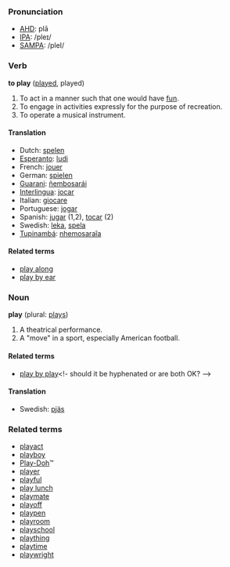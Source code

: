 ===Pronunciation===
*[[w:AHD|AHD]]: plā
*[[w:IPA|IPA]]: /pleɪ/
*[[w:SAMPA|SAMPA]]: /pleI/

===Verb===
'''to play''' ([[played]], played)

#To act in a manner such that one would have [[fun]].
#To engage in activities expressly for the purpose of recreation.
#To operate a musical instrument.

====Translation====
*Dutch: [[spelen]]
*[[Esperanto]]: [[ludi]]
*French: [[jouer]]
*German: [[spielen]]
*[[Guarani]]: [[ñembosarái]]
*[[Interlingua]]: [[jocar]]
*Italian: [[giocare]]
*Portuguese: [[jogar]]
*Spanish: [[jugar]] (1,2), [[tocar]] (2)
*Swedish: [[leka]], [[spela]]
*[[Tupinambá]]: [[nhemosaraîa]]

====Related terms====
*[[play along]]
*[[play by ear]]

===Noun===
'''play''' (plural: [[plays]])

#A theatrical performance.
#A "move" in a sport, especially American football.<!-- please improve this! -->

====Related terms====
*[[play by play]]<!- should it be hyphenated or are both OK? -->

====Translation====
*Swedish: [[pjäs]]

===Related terms===
*[[playact]]
*[[playboy]]
*[[Play-Doh]]&trade;<!-- what about the non-trademark spellings? -->
*[[player]]
*[[playful]]
*[[play lunch]]
*[[playmate]]
*[[playoff]]
*[[playpen]]
*[[playroom]]
*[[playschool]]
*[[plaything]]
*[[playtime]]
*[[playwright]]